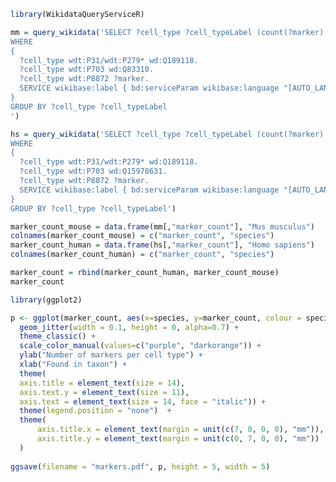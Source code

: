 ```r
library(WikidataQueryServiceR)

mm = query_wikidata('SELECT ?cell_type ?cell_typeLabel (count(?marker) as ?marker_count)
WHERE 
{
  ?cell_type wdt:P31/wdt:P279* wd:Q189118.
  ?cell_type wdt:P703 wd:Q83310.
  ?cell_type wdt:P8872 ?marker. 
  SERVICE wikibase:label { bd:serviceParam wikibase:language "[AUTO_LANGUAGE],en". }
}
GROUP BY ?cell_type ?cell_typeLabel
')

hs = query_wikidata('SELECT ?cell_type ?cell_typeLabel (count(?marker) as ?marker_count)
WHERE 
{
  ?cell_type wdt:P31/wdt:P279* wd:Q189118.
  ?cell_type wdt:P703 wd:Q15978631.
  ?cell_type wdt:P8872 ?marker. 
  SERVICE wikibase:label { bd:serviceParam wikibase:language "[AUTO_LANGUAGE],en". }
}
GROUP BY ?cell_type ?cell_typeLabel')
```

```r

marker_count_mouse = data.frame(mm[,"marker_count"], "Mus musculus")
colnames(marker_count_mouse) = c("marker_count", "species")
marker_count_human = data.frame(hs[,"marker_count"], "Homo sapiens")
colnames(marker_count_human) = c("marker_count", "species")

marker_count = rbind(marker_count_human, marker_count_mouse)
marker_count
```

```r
library(ggplot2)

p <- ggplot(marker_count, aes(x=species, y=marker_count, colour = species)) +
  geom_jitter(width = 0.1, height = 0, alpha=0.7) +
  theme_classic() +
  scale_color_manual(values=c("purple", "darkorange")) +
  ylab("Number of markers per cell type") +
  xlab("Found in taxon") +
  theme(
  axis.title = element_text(size = 14),
  axis.text.y = element_text(size = 11),
  axis.text = element_text(size = 14, face = "italic")) + 
  theme(legend.position = "none")  +
  theme(
      axis.title.x = element_text(margin = unit(c(7, 0, 0, 0), "mm")),
      axis.title.y = element_text(margin = unit(c(0, 7, 0, 0), "mm"))
  )
  
ggsave(filename = "markers.pdf", p, height = 5, width = 5)
```

